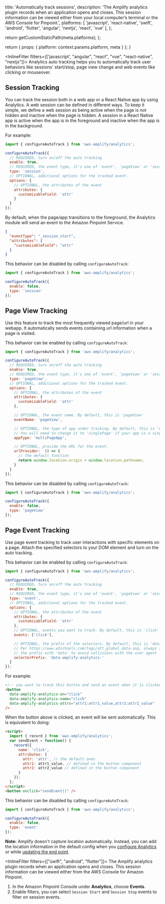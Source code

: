 
  title: 'Automatically track sessions',
  description: 'The Amplify analytics plugin records when an application opens and closes. This session information can be viewed either from your local computer’s terminal or the AWS Console for Pinpoint.',
  platforms: [
    'javascript',
    'react-native',
    'swift',
    'android',
    'flutter',
    'angular',
    'nextjs',
    'react',
    'vue'
  ],
};

  return getCustomStaticPath(meta.platforms);
};

  return {
    props: {
      platform: context.params.platform,
      meta
    }
  };
}


<InlineFilter filters={['javascript', "angular", "react", "vue", "react-native", "nextjs"]}>
Analytics auto tracking helps you to automatically track user behaviors like sessions' start/stop, page view change and web events like clicking or mouseover.

## Session Tracking

You can track the session both in a web app or a React Native app by using Analytics. A web session can be defined in different ways. To keep it simple, we define a web session as being active when the page is not hidden and inactive when the page is hidden. A session in a React Native app is active when the app is in the foreground and inactive when the app is in the background.

For example:

```javascript title="src/index.js"
import { configureAutoTrack } from 'aws-amplify/analytics';

configureAutoTrack({
  // REQUIRED, turn on/off the auto tracking
  enable: true,
  // REQUIRED, the event type, it's one of 'event', 'pageView' or 'session'
  type: 'session',
  // OPTIONAL, additional options for the tracked event.
  options: {
    // OPTIONAL, the attributes of the event
    attributes: {
      customizableField: 'attr'
    }
  }
});
```

By default, when the page/app transitions to the foreground, the Analytics module will send an event to the Amazon Pinpoint Service.

```json
{
  "eventType": "_session_start",
  "attributes": {
    "customizableField": "attr"
  }
}
```

This behavior can be disabled by calling `configureAutoTrack`:

```javascript title="src/index.js"
import { configureAutoTrack } from 'aws-amplify/analytics';

configureAutoTrack({
  enable: false,
  type: 'session'
});
```

## Page View Tracking

Use this feature to track the most frequently viewed page/url in your webapp. It automatically sends events containing url information when a page is visited.

This behavior can be enabled by calling `configureAutoTrack`:
```javascript title="src/index.js"
import { configureAutoTrack } from 'aws-amplify/analytics';

configureAutoTrack({
  // REQUIRED, turn on/off the auto tracking
  enable: true,
  // REQUIRED, the event type, it's one of 'event', 'pageView' or 'session'
  type: 'pageView',
  // OPTIONAL, additional options for the tracked event.
  options: {
    // OPTIONAL, the attributes of the event
    attributes: {
      customizableField: 'attr'
    },

    // OPTIONAL, the event name. By default, this is 'pageView'
    eventName: 'pageView',

    // OPTIONAL, the type of app under tracking. By default, this is 'multiPageApp'.
    // You will need to change it to 'singlePage' if your app is a single-page app like React
    appType: 'multiPageApp',

    // OPTIONAL, provide the URL for the event.
    urlProvider:  () => {
      // the default function
      return window.location.origin + window.location.pathname;
    }
  }
});
```

This behavior can be disabled by calling `configureAutoTrack`:
```javascript title="src/index.js"
import { configureAutoTrack } from 'aws-amplify/analytics';

configureAutoTrack({
  enable: false,
  type: 'pageView'
});
```

## Page Event Tracking

Use page event tracking to track user interactions with specific elements on a page. Attach the specified selectors to your DOM element and turn on the auto tracking.

This behavior can be enabled by calling `configureAutoTrack`:
```javascript title="src/index.js"
import { configureAutoTrack } from 'aws-amplify/analytics';

configureAutoTrack({
  // REQUIRED, turn on/off the auto tracking
  enable: true,
  // REQUIRED, the event type, it's one of 'event', 'pageView' or 'session'
  type: 'event',
  // OPTIONAL, additional options for the tracked event.
  options: {
    // OPTIONAL, the attributes of the event
    attributes: {
      customizableField: 'attr'
    },
    // OPTIONAL, events you want to track. By default, this is 'click'
    events: ['click'],

    // OPTIONAL, the prefix of the selectors. By default, this is 'data-amplify-analytics-'
    // Per https://www.w3schools.com/tags/att_global_data.asp, always start
    // the prefix with 'data' to avoid collisions with the user agent
    selectorPrefix: 'data-amplify-analytics-'
  }
});
```

For example:

```html
<!-- you want to track this button and send an event when it is clicked -->
<button
  data-amplify-analytics-on="click"
  data-amplify-analytics-name="click"
  data-amplify-analytics-attrs="attr1:attr1_value,attr2:attr2_value"
/>
```

When the button above is clicked, an event will be sent automatically. This is equivalent to doing:

```html
<script>
  import { record } from 'aws-amplify/analytics';
  var sendEvent = function() {
    record({
      name: 'click',
      attributes: {
        attr: 'attr', // the default ones
        attr1: attr1_value, // defined in the button component
        attr2: attr2_value // defined in the button component
      }
    });
  };
</script>
<button onclick="sendEvent()" />
```

This behavior can be disabled by calling `configureAutoTrack`:
```javascript title="src/index.js"
import { configureAutoTrack } from 'aws-amplify/analytics';

configureAutoTrack({
  enable: false,
  type: 'event'
});
```

<Callout>

**Note:** Amplify doesn't capture location automatically. Instead, you can add the location information in the default config when you [configure Analytics](/[platform]/build-a-backend/add-aws-services/analytics/set-up-analytics/#set-up-existing-analytics-backend) or while [updating the end point](/[platform]/build-a-backend/add-aws-services/analytics/existing-resources).

</Callout>
</InlineFilter>

<InlineFilter filters={["swift", "android", "flutter"]}>
The Amplify analytics plugin records when an application opens and closes. This session information can be viewed either from the AWS Console for Amazon Pinpoint.

1. In the Amazon Pinpoint Console under **Analytics**, choose **Events**. 
2. Enable filters, you can select `Session Start` and `Session Stop` events to filter on session events.
</InlineFilter>

